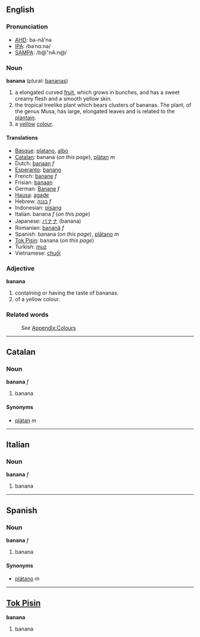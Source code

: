 ==English==
===Pronunciation===
*[[w:AHD|AHD]]: bə-nă'nə
*[[w:IPA|IPA]]: /bəˈnɑːnə/
*[[w:SAMPA|SAMPA]]: /b@"nA:n@/

===Noun===
'''banana''' (plural: [[bananas]])

#a elongated curved [[fruit]], which grows in bunches, and has a sweet creamy flesh and a smooth yellow skin.
#the tropical treelike plant which bears clusters of bananas. The plant, of the genus Musa, has large, elongated leaves and is related to the [[plantain]].
#a [[yellow]] [[color|colour]].

====Translations====
*[[Basque]]: [[platano]], [[albo]]
*[[Catalan]]: banana (''on this page''), [[plàtan]] ''m''
*Dutch: [[banaan]] ''f''
*[[Esperanto]]: [[banano]]
*French: [[banane]] ''f''
*Frisian: [[banaan]]
*German: [[Banane]] ''f''
*[[Hausa]]: [[agade]]
*Hebrew: [[בננה]] ''f''
*Indonesian: [[pisang]]
*Italian: banana ''f'' (''on this page'')
*Japanese: [[バナナ]] (banana)
*Romanian: [[banană]] ''f''
*Spanish: banana (''on this page''), [[plátano]] ''m''
*[[Tok Pisin]]: banana (''on this page'')
*Turkish: [[muz]]
*Vietnamese: [[chuối]]

===Adjective===
'''banana'''

#containing or having the taste of bananas.
#of a yellow colour.

===Related words===
:''See'' [[Wiktionary_Appendix:Colours|Appendix:Colours]]

----
==Catalan==
===Noun===
'''banana''' ''f''

# banana

====Synonyms====
*[[plàtan]] ''m''

----
==Italian==
===Noun===
'''banana''' ''f''

# banana

----
==Spanish==
===Noun===
'''banana''' ''f''

# banana

====Synonyms====
*[[plátano]] ''m''

----
==[[Tok Pisin]]==
'''banana'''
# banana
